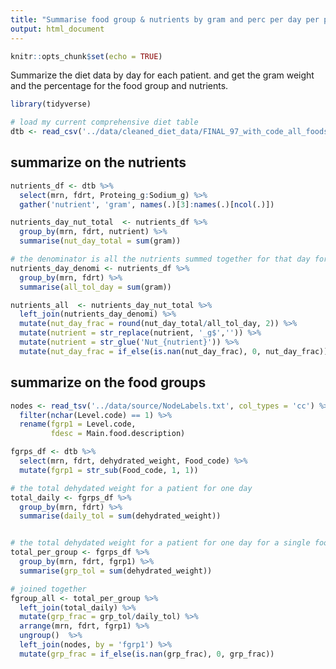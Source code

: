 ```yaml
---
title: "Summarise food group & nutrients by gram and perc per day per patient"
output: html_document  
---
```


```r
knitr::opts_chunk$set(echo = TRUE)  
```

Summarize the diet data by day for each patient. and get the gram weight and the percentage for the food group and nutrients. 

```r
library(tidyverse)
```

```r
# load my current comprehensive diet table 
dtb <- read_csv('../data/cleaned_diet_data/FINAL_97_with_code_all_foods_drt_with_enteralTPN.csv')  
```

## summarize on the nutrients 
 
```r
nutrients_df <- dtb %>%  
  select(mrn, fdrt, Proteing_g:Sodium_g) %>% 
  gather('nutrient', 'gram', names(.)[3]:names(.)[ncol(.)]) 

nutrients_day_nut_total  <- nutrients_df %>% 
  group_by(mrn, fdrt, nutrient) %>% 
  summarise(nut_day_total = sum(gram))

# the denominator is all the nutrients summed together for that day for that patient
nutrients_day_denomi <- nutrients_df %>% 
  group_by(mrn, fdrt) %>%  
  summarise(all_tol_day = sum(gram))

nutrients_all  <- nutrients_day_nut_total %>% 
  left_join(nutrients_day_denomi) %>% 
  mutate(nut_day_frac = round(nut_day_total/all_tol_day, 2)) %>% 
  mutate(nutrient = str_replace(nutrient, '_g$','')) %>% 
  mutate(nutrient = str_glue('Nut_{nutrient}')) %>% 
  mutate(nut_day_frac = if_else(is.nan(nut_day_frac), 0, nut_day_frac))
```

## summarize on the food groups

```r
nodes <- read_tsv('../data/source/NodeLabels.txt', col_types = 'cc') %>% 
  filter(nchar(Level.code) == 1) %>% 
  rename(fgrp1 = Level.code,
         fdesc = Main.food.description)

fgrps_df <- dtb %>% 
  select(mrn, fdrt, dehydrated_weight, Food_code) %>% 
  mutate(fgrp1 = str_sub(Food_code, 1, 1))

# the total dehydated weight for a patient for one day
total_daily <- fgrps_df %>% 
  group_by(mrn, fdrt) %>% 
  summarise(daily_tol = sum(dehydrated_weight))


# the total dehydated weight for a patient for one day for a single food group
total_per_group <- fgrps_df %>% 
  group_by(mrn, fdrt, fgrp1) %>% 
  summarise(grp_tol = sum(dehydrated_weight))

# joined together
fgroup_all <- total_per_group %>% 
  left_join(total_daily) %>% 
  mutate(grp_frac = grp_tol/daily_tol) %>% 
  arrange(mrn, fdrt, fgrp1) %>% 
  ungroup()  %>% 
  left_join(nodes, by = 'fgrp1') %>% 
  mutate(grp_frac = if_else(is.nan(grp_frac), 0, grp_frac))
```

